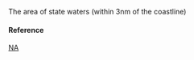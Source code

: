 The area of state waters (within 3nm of the coastline)

#### Reference

[NA](http://geoportal.hawaii.gov/datasets/marine-managed-areas-dar?geometry=-165.4%2C19.079%2C-149.745%2C22.671)